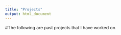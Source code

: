 ```yaml
---
title: "Projects"
output: html_document
---
```


#The following are past projects that I have worked on.
